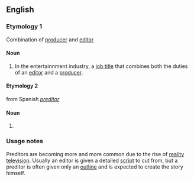 ==English==

===Etymology 1===
Combination of [[producer]] and [[editor]]
====Noun====
# In the entertainnment industry, a [[job title]] that combines both the duties of an [[editor]] and a [[producer]].

====Etymology 2====
from Spanish ''[[preditor]]''

====Noun====
#{{misspelling of|predator}}

===Usage notes===
Preditors are becoming more and more common due to the rise of [[reality television]].  Usually an editor is given a detailed [[script]] to cut from, but a preditor is often given only an [[outline]] and is expected to create the story himself.